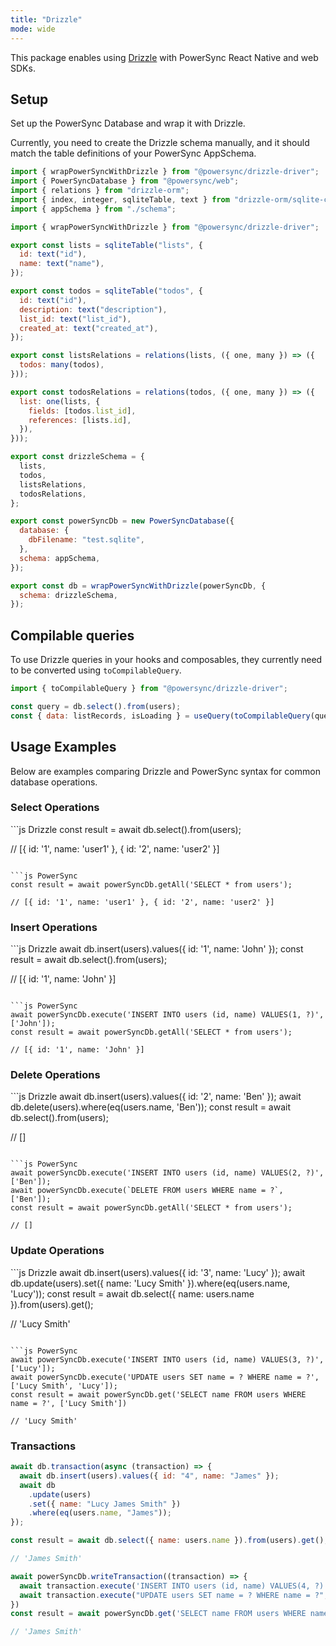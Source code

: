 ```yaml
---
title: "Drizzle"
mode: wide
---
```


<Card
  title="npm: @powersync/drizzle-driver"
  icon="npm"
  href="https://www.npmjs.com/package/@powersync/drizzle-driver"
  horizontal
/>

This package enables using [Drizzle](https://orm.drizzle.team/) with PowerSync React Native and web SDKs.

## Setup

Set up the PowerSync Database and wrap it with Drizzle.

Currently, you need to create the Drizzle schema manually, and it should match the table definitions of your PowerSync AppSchema.

```js
import { wrapPowerSyncWithDrizzle } from "@powersync/drizzle-driver";
import { PowerSyncDatabase } from "@powersync/web";
import { relations } from "drizzle-orm";
import { index, integer, sqliteTable, text } from "drizzle-orm/sqlite-core";
import { appSchema } from "./schema";

import { wrapPowerSyncWithDrizzle } from "@powersync/drizzle-driver";

export const lists = sqliteTable("lists", {
  id: text("id"),
  name: text("name"),
});

export const todos = sqliteTable("todos", {
  id: text("id"),
  description: text("description"),
  list_id: text("list_id"),
  created_at: text("created_at"),
});

export const listsRelations = relations(lists, ({ one, many }) => ({
  todos: many(todos),
}));

export const todosRelations = relations(todos, ({ one, many }) => ({
  list: one(lists, {
    fields: [todos.list_id],
    references: [lists.id],
  }),
}));

export const drizzleSchema = {
  lists,
  todos,
  listsRelations,
  todosRelations,
};

export const powerSyncDb = new PowerSyncDatabase({
  database: {
    dbFilename: "test.sqlite",
  },
  schema: appSchema,
});

export const db = wrapPowerSyncWithDrizzle(powerSyncDb, {
  schema: drizzleSchema,
});
```

## Compilable queries

To use Drizzle queries in your hooks and composables, they currently need to be converted using `toCompilableQuery`.

```js
import { toCompilableQuery } from "@powersync/drizzle-driver";

const query = db.select().from(users);
const { data: listRecords, isLoading } = useQuery(toCompilableQuery(query));
```

## Usage Examples

Below are examples comparing Drizzle and PowerSync syntax for common database operations.

### Select Operations

<CodeGroup>
  ```js Drizzle
  const result = await db.select().from(users);

// [{ id: '1', name: 'user1' }, { id: '2', name: 'user2' }]

````

```js PowerSync
const result = await powerSyncDb.getAll('SELECT * from users');

// [{ id: '1', name: 'user1' }, { id: '2', name: 'user2' }]

````

</CodeGroup>

### Insert Operations

<CodeGroup>
  ```js Drizzle
  await db.insert(users).values({ id: '1', name: 'John' });
  const result = await db.select().from(users);

// [{ id: '1', name: 'John' }]

````

```js PowerSync
await powerSyncDb.execute('INSERT INTO users (id, name) VALUES(1, ?)', ['John']);
const result = await powerSyncDb.getAll('SELECT * from users');

// [{ id: '1', name: 'John' }]

````

</CodeGroup>

### Delete Operations

<CodeGroup>
  ```js Drizzle
  await db.insert(users).values({ id: '2', name: 'Ben' });
  await db.delete(users).where(eq(users.name, 'Ben'));
  const result = await db.select().from(users);

// []

````

```js PowerSync
await powerSyncDb.execute('INSERT INTO users (id, name) VALUES(2, ?)', ['Ben']);
await powerSyncDb.execute(`DELETE FROM users WHERE name = ?`, ['Ben']);
const result = await powerSyncDb.getAll('SELECT * from users');

// []

````

</CodeGroup>

### Update Operations

<CodeGroup>
  ```js Drizzle
await db.insert(users).values({ id: '3', name: 'Lucy' });
await db.update(users).set({ name: 'Lucy Smith' }).where(eq(users.name, 'Lucy'));
const result = await db.select({ name: users.name }).from(users).get();

// 'Lucy Smith'

````

```js PowerSync
await powerSyncDb.execute('INSERT INTO users (id, name) VALUES(3, ?)', ['Lucy']);
await powerSyncDb.execute('UPDATE users SET name = ? WHERE name = ?', ['Lucy Smith', 'Lucy']);
const result = await powerSyncDb.get('SELECT name FROM users WHERE name = ?', ['Lucy Smith'])

// 'Lucy Smith'

````

</CodeGroup>

### Transactions

<CodeGroup>

```js Drizzle
await db.transaction(async (transaction) => {
  await db.insert(users).values({ id: "4", name: "James" });
  await db
    .update(users)
    .set({ name: "Lucy James Smith" })
    .where(eq(users.name, "James"));
});

const result = await db.select({ name: users.name }).from(users).get();

// 'James Smith'
```

```js PowerSync
await powerSyncDb.writeTransaction((transaction) => {
  await transaction.execute('INSERT INTO users (id, name) VALUES(4, ?)', ['James']);
  await transaction.execute("UPDATE users SET name = ? WHERE name = ?", ['James Smith', 'James']);
})
const result = await powerSyncDb.get('SELECT name FROM users WHERE name = ?', ['James Smith'])

// 'James Smith'

```

</CodeGroup>
